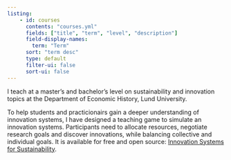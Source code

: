 ```yaml
---
listing:
    - id: courses
      contents: "courses.yml"
      fields: ["title", "term", "level", "description"]
      field-display-names: 
        term: "Term"
      sort: "term desc"
      type: default
      filter-ui: false
      sort-ui: false
---
```



I teach at a master's and bachelor's level on sustainability and innovation topics at the Department of Economic History, Lund University.

To help students and practicionairs gain a deeper understanding of innovation systems, I have designed a teaching game to simulate an innovation systems.
Participants need to allocate resources, negotiate research goals and discover innovations, while balancing collective and individual goals.
It is available for free and open source: [Innovation Systems for Sustainability](https://pjkreutzer.github.io/innovation-systems-game/).

:::{#courses}
:::